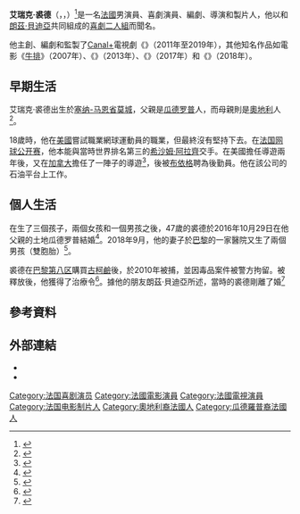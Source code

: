 {{noteTA
|G1=Movie
|G2=Tv
|G3=Show
|T=zh-tw:艾瑞克·裘德;zh-cn:埃里克·朱多尔;
|1=zh-tw:裘德;zh-cn:朱多尔;
}}
{{Infobox entertainer
| type         = 男演員
| name         = 艾瑞克·裘德
| foreignname  = {{lang|fr|Éric Judor}}
| image        = Eric Judor Cabourg 2018.jpg
| caption      = 裘德於2018年
| birth_date   = {{Birth date and age|1969|7|25}}
| birth_place  = 法國[[塞纳-马恩省|塞纳-马恩省]][[莫城|莫城]]
| education    = 
| occupation   = 演員、喜劇演員、編劇、導演、製片人
| yearsactive  = 1996年至今
}}
'''艾瑞克·裘德'''（{{lang-fr|Éric Judor}}，{{IPA-fr|eʁik ʒydɔʁ}}，{{bd|1969年|7月25日}}）<ref>{{cite web|url=http://www.lesgensducinema.com/affiche_acteur.php?mots=Eric+Judor&nom_acteur=JUDOR%20Eric&ident=72141&debut=0&record=0&from=ok|title=JUDOR Eric|work=LES GENS DU CINEMA|accessdate=2020-10-12|archive-date=2020-07-02|archive-url=https://web.archive.org/web/20200702224606/http://www.lesgensducinema.com/affiche_acteur.php?mots=Eric+Judor&nom_acteur=JUDOR%20Eric&ident=72141&debut=0&record=0&from=ok|dead-url=no}}</ref>是一名[[法國|法國]]男演員、喜劇演員、編劇、導演和製片人，他以和[[朗茲·貝迪亞|朗茲·貝迪亞]]共同組成的[[喜劇二人組|喜劇二人組]]{{link-fr|艾瑞克與朗茲|Éric et Ramzy}}而聞名。

他主創、編劇和監製了[[Canal+|Canal+]]電視劇《{{link-fr|平面 (電視劇)|Platane (série télévisée)|平面}}》（2011年至2019年），其他知名作品如電影《[[牛排_(電影)|牛排]]》（2007年）、《{{link-fr|Mohamed Dubois|Mohamed Dubois}}》（2013年）、《{{link-fr|難題 (電影)|Problemos|難題}}》（2017年）和《{{link-fr|拖车大叔的一夜惊喜|Roulez jeunesse (film, 2018)}}》（2018年）。

== 早期生活 ==
艾瑞克·裘德出生於[[塞纳-马恩省|塞纳-马恩省]][[莫城|莫城]]，父親是[[瓜德罗普|瓜德罗普]]人，而母親則是[[奧地利|奧地利]]人<ref>{{cite web|url=https://www.leparisien.fr/culture-loisirs/cinema/eric-judor-j-ai-connu-le-delit-de-facies-30-04-2013-2770063.php|title=Eric Judor : « J'ai connu le délit de faciès »|work=Le Parisien|date=2013-04-30|accessdate=2020-10-12|archive-date=2020-07-02|archive-url=https://web.archive.org/web/20200702165250/https://www.leparisien.fr/culture-loisirs/cinema/eric-judor-j-ai-connu-le-delit-de-facies-30-04-2013-2770063.php|dead-url=no}}</ref>。

18歲時，他在[[美國|美國]]嘗試職業網球運動員的職業，但最終沒有堅持下去。在[[法国网球公开赛|法国网球公开赛]]，他本能與當時世界排名第三的[[希沙姆·阿拉齊|希沙姆·阿拉齊]]交手。在美國擔任導遊兩年後，又在[[加拿大|加拿大]]擔任了一陣子的導遊<ref>{{cite web|url=https://www.20minutes.fr/culture/980521-20120802-vacances-de-eric-judor-j-accompagnais-vieux-amerique|title=Les vacances de... Eric Judor: «J'accompagnais des vieux en Amérique»|last=Bainier|first=Laurent|work=20 minutes|date=2012-08-02|accessdate=2020-10-12|archive-date=2019-12-29|archive-url=https://web.archive.org/web/20191229201056/https://www.20minutes.fr/culture/980521-20120802-vacances-de-eric-judor-j-accompagnais-vieux-amerique|dead-url=no}}</ref>，後被[[布依格|布依格]]聘為後勤員。他在該公司的石油平台上工作。

== 個人生活 ==
在生了三個孩子，兩個女孩和一個男孩之後，47歲的裘德於2016年10月29日在他父親的土地瓜德罗普{{le|特雷德豪|Terre-de-Haut}}結婚<ref>{{cite web|url=https://www.gala.fr/l_actu/news_de_stars/eric_judor_s_est_marie_avec_la_mere_de_ses_enfants_377909|title=Eric Judor s’est marié avec la mère de ses enfants|work=Gala|date=2016-11-04|accessdate=2020-10-12|archive-date=2020-08-07|archive-url=https://web.archive.org/web/20200807213432/https://www.gala.fr/l_actu/news_de_stars/eric_judor_s_est_marie_avec_la_mere_de_ses_enfants_377909|dead-url=no}}</ref>。2018年9月，他的妻子於[[巴黎|巴黎]]的一家醫院又生了兩個男孩（雙胞胎）<ref>{{cite web|url=https://www.programme-television.org/news-tv/Eric-Judor-papa-a-50-ans-sa-femme-a-donne-naissance-a-des-jumeaux-4596662|title=Eric Judor papa à 50 ans : sa femme a donné naissance à des jumeaux !|work=Télé 7 Jours|date=2018-09-05|accessdate=2020-10-12|archive-date=2020-07-02|archive-url=https://web.archive.org/web/20200702021736/https://www.programme-television.org/news-tv/Eric-Judor-papa-a-50-ans-sa-femme-a-donne-naissance-a-des-jumeaux-4596662|dead-url=no}}</ref>。

裘德在[[巴黎第八区|巴黎第八区]]購買[[古柯鹼|古柯鹼]]後，於2010年被捕，並因毒品案件被警方拘留。被釋放後，他獲得了治療令<ref>{{cite web|url=https://www.purepeople.com/article/eric-judor-arrete-et-place-en-garde-a-vue_a53977/1|title=Eric Judor arrêté et placé en garde à vue !|work=Purepeople|date=2010-04-14|accessdate=2020-10-12|archive-date=2020-08-03|archive-url=https://web.archive.org/web/20200803212234/https://www.purepeople.com/article/eric-judor-arrete-et-place-en-garde-a-vue_a53977/1|dead-url=no}}</ref>。據他的朋友朗茲·貝迪亞所述，當時的裘德剛離了婚<ref>{{cite web|url=http://www.non-stop-people.com/actu/tv/les-confessions-deric-judor-36539|title=LES CONFESSIONS D'ERIC JUDOR|work=Non Stop People|date=2015-05-17|accessdate=2020-10-12|archive-date=2019-08-10|archive-url=https://web.archive.org/web/20190810091450/http://www.non-stop-people.com/actu/tv/les-confessions-deric-judor-36539|dead-url=no}}</ref>

== 參考資料 ==
{{Reflist|30em}}

== 外部連結 ==
{{Commons category|Éric Judor}}
* {{IMDb name|0431956}}
* {{AllMovie name|288582}}

{{Authority control}}
{{DEFAULTSORT:Judor, Éric}}
[[Category:法国喜剧演员|Category:法国喜剧演员]]
[[Category:法國電影演員|Category:法國電影演員]]
[[Category:法國電視演員|Category:法國電視演員]]
[[Category:法国电影制片人|Category:法国电影制片人]]
[[Category:奧地利裔法國人|Category:奧地利裔法國人]]
[[Category:瓜德羅普裔法國人|Category:瓜德羅普裔法國人]]